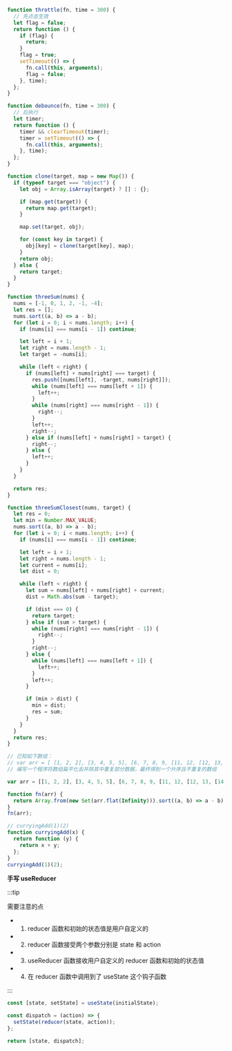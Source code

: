 ```js title="节流"
function throttle(fn, time = 300) {
  // 先点击生效
  let flag = false;
  return function () {
    if (flag) {
      return;
    }
    flag = true;
    setTimeout(() => {
      fn.call(this, arguments);
      flag = false;
    }, time);
  };
}
```

```js title="防抖"
function debounce(fn, time = 300) {
  // 后执行
  let timer;
  return function () {
    timer && clearTimeout(timer);
    timer = setTimeout(() => {
      fn.call(this, arguments);
    }, time);
  };
}
```

```js title="深拷贝"
function clone(target, map = new Map()) {
  if (typeof target === "object") {
    let obj = Array.isArray(target) ? [] : {};

    if (map.get(target)) {
      return map.get(target);
    }

    map.set(target, obj);

    for (const key in target) {
      obj[key] = clone(target[key], map);
    }
    return obj;
  } else {
    return target;
  }
}
```

```js title="三数之和"
function threeSum(nums) {
  nums = [-1, 0, 1, 2, -1, -4];
  let res = [];
  nums.sort((a, b) => a - b);
  for (let i = 0; i < nums.length; i++) {
    if (nums[i] === nums[i - 1]) continue;

    let left = i + 1;
    let right = nums.length - 1;
    let target = -nums[i];

    while (left < right) {
      if (nums[left] + nums[right] === target) {
        res.push([nums[left], -target, nums[right]]);
        while (nums[left] === nums[left + 1]) {
          left++;
        }
        while (nums[right] === nums[right - 1]) {
          right--;
        }
        left++;
        right--;
      } else if (nums[left] + nums[right] > target) {
        right--;
      } else {
        left++;
      }
    }
  }

  return res;
}
```

```js title="三数之和 closest"
function threeSumClosest(nums, target) {
  let res = 0;
  let min = Number.MAX_VALUE;
  nums.sort((a, b) => a - b);
  for (let i = 0; i < nums.length; i++) {
    if (nums[i] === nums[i - 1]) continue;

    let left = i + 1;
    let right = nums.length - 1;
    let current = nums[i];
    let dist = 0;

    while (left < right) {
      let sum = nums[left] + nums[right] + current;
      dist = Math.abs(sum - target);

      if (dist === 0) {
        return target;
      } else if (sum > target) {
        while (nums[right] === nums[right - 1]) {
          right--;
        }
        right--;
      } else {
        while (nums[left] === nums[left + 1]) {
          left++;
        }
        left++;
      }

      if (min > dist) {
        min = dist;
        res = sum;
      }
    }
  }
  return res;
}
```

```js title="携程手写题"
// 已知如下数组：
// var arr = [ [1, 2, 2], [3, 4, 5, 5], [6, 7, 8, 9, [11, 12, [12, 13, [14] ] ] ], 10];
// 编写一个程序将数组扁平化去并除其中重复部分数据，最终得到一个升序且不重复的数组

var arr = [[1, 2, 2], [3, 4, 5, 5], [6, 7, 8, 9, [11, 12, [12, 13, [14]]]], 10];

function fn(arr) {
  return Array.from(new Set(arr.flat(Infinity))).sort((a, b) => a - b);
}
fn(arr);
```

```js title="柯里化函数"
// curryingAdd(1)(2)
function curryingAdd(x) {
  return function (y) {
    return x + y;
  };
}
curryingAdd(1)(2);
```

**手写 useReducer**

:::tip

需要注意的点

- 1. reducer 函数和初始的状态值是用户自定义的
- 2. reducer 函数接受两个参数分别是 state 和 action
- 3. useReducer 函数接收用户自定义的 reducer 函数和初始的状态值
- 4. 在 reducer 函数中调用到了 useState 这个钩子函数

:::

```jsx title="第一步, 使用useState获取到用户传递的初始状态值"
const [state, setState] = useState(initialState);
```

```jsx title="第二步, 通过setState执行用户dispatch过来的action"
const dispatch = (action) => {
  setState(reducer(state, action));
};
```

```jsx title="第三步, 返回一个数组数组的第一个参数是状态值，第二个状态值是设置这个状态的方法"
return [state, dispatch];
```
